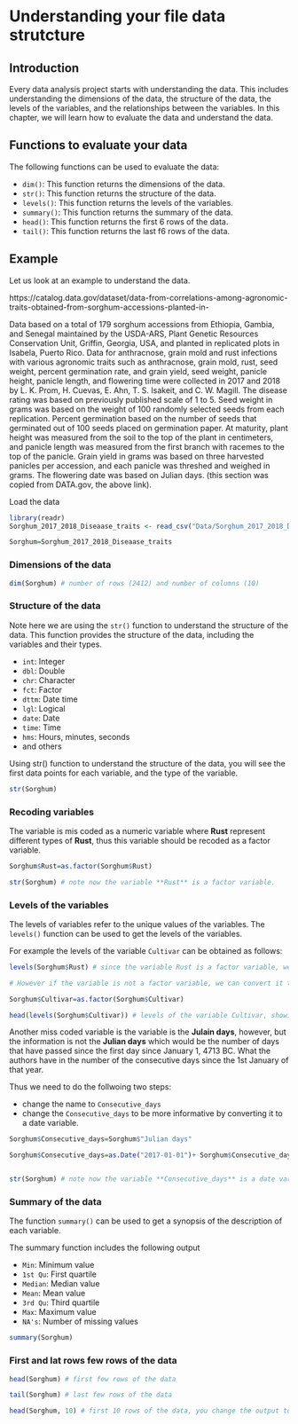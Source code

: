 # Understanding your file data strutcture

## Introduction

Every data analysis project starts with understanding the data. This includes understanding the dimensions of the data, the structure of the data, the levels of the variables, and the relationships between the variables. In this chapter, we will learn how to evaluate the data and understand the data.

## Functions to evaluate your data

The following functions can be used to evaluate the data:

- `dim()`: This function returns the dimensions of the data.
- `str()`: This function returns the structure of the data.
- `levels()`: This function returns the levels of the variables.
- `summary()`: This function returns the summary of the data.
- `head()`: This function returns the first 6 rows of the data.
- `tail()`: This function returns the last f6 rows of the data.

## Example

Let us look at an example to understand the data.


https://catalog.data.gov/dataset/data-from-correlations-among-agronomic-traits-obtained-from-sorghum-accessions-planted-in-

Data based on a total of 179 sorghum accessions from Ethiopia, Gambia, and Senegal maintained by the USDA-ARS, Plant Genetic Resources Conservation Unit, Griffin, Georgia, USA, and planted in replicated plots in Isabela, Puerto Rico. Data for anthracnose, grain mold and rust infections with various agronomic traits such as anthracnose, grain mold, rust, seed weight, percent germination rate, and grain yield, seed weight, panicle height, panicle length, and flowering time were collected in 2017 and 2018 by L. K. Prom, H. Cuevas, E. Ahn, T. S. Isakeit, and C. W. Magill. The disease rating was based on previously published scale of 1 to 5. Seed weight in grams was based on the weight of 100 randomly selected seeds from each replication. Percent germination based on the number of seeds that germinated out of 100 seeds placed on germination paper. At maturity, plant height was measured from the soil to the top of the plant in centimeters, and panicle length was measured from the first branch with racemes to the top of the panicle. Grain yield in grams was based on three harvested panicles per accession, and each panicle was threshed and weighed in grams. The flowering date was based on Julian days. (this section was copied from DATA.gov, the above link).


Load the data

```r
library(readr)
Sorghum_2017_2018_Diseaase_traits <- read_csv("Data/Sorghum_2017_2018_Diseaase_traits.csv")

Sorghum=Sorghum_2017_2018_Diseaase_traits
```

### Dimensions of the data

```r
dim(Sorghum) # number of rows (2412) and number of columns (10)
```

### Structure of the data

Note here we are using the `str()` function to understand the structure of the data. This function provides the structure of the data, including the variables and their types.

- `int`: Integer
- `dbl`: Double
- `chr`: Character
- `fct`: Factor
- `dttm`: Date time
- `lgl`: Logical
- `date`: Date
- `time`: Time
- `hms`: Hours, minutes, seconds
 - and others
 
 Using str() function to understand the structure of the data, you will see the first data points for each variable, and the type of the variable.


```r
str(Sorghum)
```


### Recoding variables

The variable is mis coded as a numeric variable where **Rust** represent different types of **Rust**, thus this variable should be recoded as a factor variable. 

```r
Sorghum$Rust=as.factor(Sorghum$Rust)

str(Sorghum) # note now the variable **Rust** is a factor variable.
```
 



### Levels of the variables


The levels of variables refer to the unique values of the variables. The `levels()` function can be used to get the levels of the variables.

For example the levels of the variable `Cultivar` can be obtained as follows:

```r
levels(Sorghum$Rust) # since the variable Rust is a factor variable, we can get the levels of the variable Rust.

# However if the variable is not a factor variable, we can convert it to a factor variable and then get the levels of the variable.

Sorghum$Cultivar=as.factor(Sorghum$Cultivar)

head(levels(Sorghum$Cultivar)) # levels of the variable Cultivar, showing only the first six levels
```




Another miss coded variable is the variable is the **Julain days**, however, but the information is not the **Julian days** which would be the number of days that have passed since the first day since January 1, 4713 BC. What the authors have in the number of the consecutive days since the 1st January of that year.

 Thus we need to do the follwoing two steps:
 
 - change the name to `Consecutive_days`
 - change the `Consecutive_days` to be more informative by converting it to a date variable.
 
```r
Sorghum$Consecutive_days=Sorghum$"Julian days"

Sorghum$Consecutive_days=as.Date("2017-01-01")+ Sorghum$Consecutive_days-1


str(Sorghum) # note now the variable **Consecutive_days** is a date variable.
```
 




### Summary of the data

The function `summary()` can be used to get a synopsis of the description of each variable.

The summary function includes the following output

- `Min`: Minimum value
- `1st Qu`: First quartile
- `Median`: Median value
- `Mean`: Mean value
- `3rd Qu`: Third quartile
- `Max`: Maximum value
- `NA's`: Number of missing values


```r
summary(Sorghum)
```




### First and lat rows few rows of the data

```r
head(Sorghum) # first few rows of the data

tail(Sorghum) # last few rows of the data

head(Sorghum, 10) # first 10 rows of the data, you change the output to any number of rows you want to see.
```






